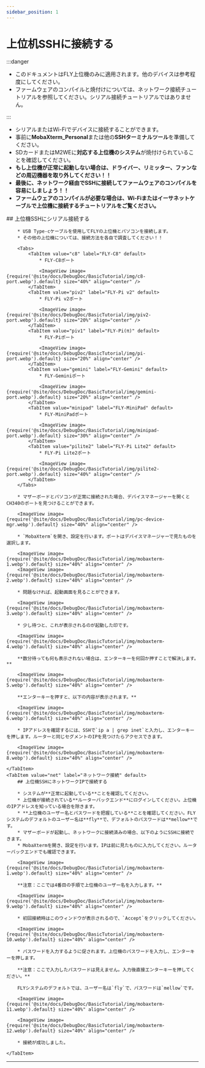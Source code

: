 ```yaml
---
sidebar_position: 1
---
```


# 上位机SSHに接続する

:::danger

* このドキュメントはFLY上位機のみに適用されます。他のデバイスは参考程度にしてください。
* ファームウェアのコンパイルと焼付けについては、ネットワーク接続チュートリアルを参照してください。シリアル接続チュートリアルではありません。

:::

* シリアルまたはWi-Fiでデバイスに接続することができます。
* 事前に**MobaXterm_Personal**または他の**SSHターミナルツール**を準備してください。
* SDカードまたはM2WEに**対応する上位機のシステム**が焼付けられていることを確認してください。
* **もし上位機が正常に起動しない場合は、ドライバー、リミッター、ファンなどの周辺機器を取り外してください！！**
* **最後に、ネットワーク経由でSSHに接続してファームウェアのコンパイルを容易にしましょう！！**
* **ファームウェアのコンパイルが必要な場合は、Wi-Fiまたはイーサネットケーブルで上位機に接続するチュートリアルをご覧ください。**

<Tabs>
    <TabItem value="serial" label="シリアル接続" default>
        ## 上位機SSHにシリアル接続する

        * USB Type-cケーブルを使用してFLYの上位機とパソコンを接続します。
        * その他の上位機については、接続方法を各自で調査してください！！

        <Tabs>
            <TabItem value="c8" label="FLY-C8" default>
                * FLY-C8ポート

                <ImageView image={require('@site/docs/DebugDoc/BasicTutorial/img/c8-port.webp').default} size="40%" align="center" />
            </TabItem>
            <TabItem value="piv2" label="FLY-Pi v2" default>
                * FLY-Pi v2ポート

                <ImageView image={require('@site/docs/DebugDoc/BasicTutorial/img/piv2-port.webp').default} size="20%" align="center" />
            </TabItem>
            <TabItem value="piv1" label="FLY-Pi(π)" default>
                * FLY-Piポート

                <ImageView image={require('@site/docs/DebugDoc/BasicTutorial/img/pi-port.webp').default} size="20%" align="center" />
            </TabItem>
            <TabItem value="gemini" label="FLY-Gemini" default>
                * FLY-Geminiポート

                <ImageView image={require('@site/docs/DebugDoc/BasicTutorial/img/gemini-port.webp').default} size="20%" align="center" />
            </TabItem>
            <TabItem value="minipad" label="FLY-MiniPad" default>
                * FLY-MiniPadポート

                <ImageView image={require('@site/docs/DebugDoc/BasicTutorial/img/minipad-port.webp').default} size="30%" align="center" />
            </TabItem>
            <TabItem value="pilite2" label="FLY-Pi Lite2" default>
                * FLY-Pi Lite2ポート

                <ImageView image={require('@site/docs/DebugDoc/BasicTutorial/img/pilite2-port.webp').default} size="40%" align="center" />
            </TabItem>
        </Tabs>

        * マザーボードとパソコンが正常に接続された場合、デバイスマネージャーを開くとCH340のポートを見つけることができます。

        <ImageView image={require('@site/docs/DebugDoc/BasicTutorial/img/pc-device-mgr.webp').default} size="40%" align="center" />

        * `MobaXterm`を開き、設定を行います。ポートはデバイスマネージャーで見たものを選択します。

        <ImageView image={require('@site/docs/DebugDoc/BasicTutorial/img/mobaxterm-1.webp').default} size="40%" align="center" />
        <ImageView image={require('@site/docs/DebugDoc/BasicTutorial/img/mobaxterm-2.webp').default} size="40%" align="center" />

        * 問題なければ、起動画面を見ることができます。

        <ImageView image={require('@site/docs/DebugDoc/BasicTutorial/img/mobaxterm-3.webp').default} size="40%" align="center" />

        * 少し待つと、これが表示されるのが起動した印です。

        <ImageView image={require('@site/docs/DebugDoc/BasicTutorial/img/mobaxterm-4.webp').default} size="40%" align="center" />

        **数分待っても何も表示されない場合は、エンターキーを何回か押すことで解決します。**

        <ImageView image={require('@site/docs/DebugDoc/BasicTutorial/img/mobaxterm-5.webp').default} size="40%" align="center" />

        **エンターキーを押すと、以下の内容が表示されます。**

        <ImageView image={require('@site/docs/DebugDoc/BasicTutorial/img/mobaxterm-6.webp').default} size="40%" align="center" />

        * IPアドレスを確認するには、SSHで`ip a | grep inet`と入力し、エンターキーを押します。ルーターと同じセグメントのIPを見つけたらアクセスできます。

        <ImageView image={require('@site/docs/DebugDoc/BasicTutorial/img/mobaxterm-8.webp').default} size="40%" align="center" />

    </TabItem>
    <TabItem value="net" label="ネットワーク接続" default>
        ## 上位機SSHにネットワークIPで接続する

        * システムが**正常に起動している**ことを確認してください。
        * 上位機が接続されている**ルーターバックエンド**にログインしてください。上位機のIPアドレスを知っている場合を除きます。
        * **上位機のユーザー名とパスワードを把握している**ことを確認してください。FLYシステムのデフォルトのユーザー名は**fly**で、デフォルトのパスワードは**mellow**です。
        * マザーボードが起動し、ネットワークに接続済みの場合、以下のようにSSHに接続できます。
        * MobaXtermを開き、設定を行います。IPは前に見たものに入力してください。ルーターバックエンドでも確認できます。

        <ImageView image={require('@site/docs/DebugDoc/BasicTutorial/img/mobaxterm-1.webp').default} size="40%" align="center" />

        **注意：ここでは4番目の手順で上位機のユーザー名を入力します。**

        <ImageView image={require('@site/docs/DebugDoc/BasicTutorial/img/mobaxterm-9.webp').default} size="40%" align="center" />

        * 初回接続時はこのウィンドウが表示されるので、`Accept`をクリックしてください。

        <ImageView image={require('@site/docs/DebugDoc/BasicTutorial/img/mobaxterm-10.webp').default} size="40%" align="center" />

        * パスワードを入力するように促されます。上位機のパスワードを入力し、エンターキーを押します。

        **注意：ここで入力したパスワードは見えません。入力後直接エンターキーを押してください。**

        FLYシステムのデフォルトでは、ユーザー名は`fly`で、パスワードは`mellow`です。

        <ImageView image={require('@site/docs/DebugDoc/BasicTutorial/img/mobaxterm-11.webp').default} size="40%" align="center" />

        <ImageView image={require('@site/docs/DebugDoc/BasicTutorial/img/mobaxterm-12.webp').default} size="40%" align="center" />

        * 接続が成功しました。

    </TabItem>
</Tabs>

----
